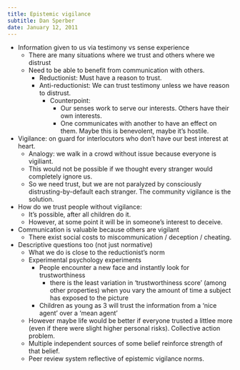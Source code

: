 ```yaml
---
title: Epistemic vigilance
subtitle: Dan Sperber
date: January 12, 2011
---
```


- Information given to us via testimony vs sense experience
  - There are many situations where we trust and others where we distrust
  - Need to be able to benefit from communication with others.
    - Reductionist: Must have a reason to trust.
    - Anti-reductionist: We can trust testimony unless we have reason to 
      distrust.
      - Counterpoint:
        - Our senses work to serve our interests. Others have their own 
          interests.
        - One communicates with another to have an effect on them. Maybe this is 
          benevolent, maybe it's hostile.
- Vigilance: on guard for interlocutors who don't have our best interest at 
  heart.
  - Analogy: we walk in a crowd without issue because everyone is vigiliant.
  - This would not be possible if we thought every stranger would completely 
    ignore us.
  - So we need trust, but we are not paralyzed by consciously 
    distrusting-by-default each stranger. The community vigilance is the 
    solution.
- How do we trust people without vigilance:
  - It's possible, after all children do it.
  - However, at some point it will be in someone's interest to deceive.
- Communication is valuable because others are vigilant
  - There exist social costs to miscommunication / deception / cheating.
- Descriptive questions too (not just normative)
  - What we do is close to the reductionist's norm
  - Experimental psychology experiments
    - People encounter a new face and instantly look for trustworthiness
      - there is the least variation in 'trustworthiness score' (among other 
        properties) when you vary the amount of time a subject has exposed to 
        the picture
    - Children as young as 3 will trust the information from a 'nice agent' over 
      a 'mean agent'
  - However maybe life would be better if everyone trusted a littlee more 
    (even if there were slight higher personal risks). Collective action 
    problem.
  - Multiple independent sources of some belief reinforce strength of that 
    belief.
  - Peer review system reflective of epistemic vigilance norms.
